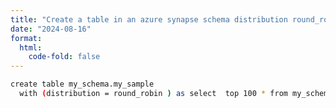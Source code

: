 ```yaml
---
title: "Create a table in an azure synapse schema distribution round_robin"
date: "2024-08-16"
format:
  html:
    code-fold: false
---
```

  
```bash
create table my_schema.my_sample 
  with (distribution = round_robin ) as select  top 100 * from my_schema.my_full_table;")
```


